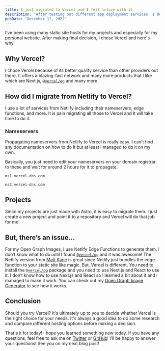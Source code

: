 ```yaml
---
title: I just migrated to Vercel and I fell inlove with it
description: "After testing out different app deployment services, I decided to choose Vercel and here's why."
pubDate: "December 12, 2022"
---
```



I’ve been using many static site hosts for my projects and especially for my personal website. After making final decision, I chose Vercel and here's why.

## Why Vercel?

I chose Vercel because of its better quality service than other providers out there. It offers a blazing-fast network and many more products that I like which are Next.js, [`@vercel/og`](https://github.com/vercel/satori) and many more.


## How did I migrate from Netlify to Vercel?

I use a lot of services from Netlify including their nameservers, edge functions, and more. It is pain migrating all those to Vercel and it will take time to do it.

### Nameservers

Propagating nameservers from Netlify to Vercel is really easy. I can’t find any documentation on how to do it but at least I managed to do it on my own.

Basically, you just need to edit your nameservers on your domain registrar to these and wait for around 2 hours for it to propagate.

`ns1.vercel-dns.com`

`ns2.vercel-dns.com`

## Projects

Since my projects are just made with Astro, it is easy to migrate them. I just create a new project and point it to a repository and Vercel will do that job for me!

<BlogImage src={vercel} alt="Vercel Dashboard with 6 Projects" />

## But, there’s an issue…

For my Open Graph Images, I use Netlify Edge Functions to generate them. I don’t know what to do until I found [`@vercel/og`](https://github.com/vercel/satori) and it was awesome! The Netlify version from [Matt Kane](https://twitter.com/ascorbic) is great since Netlify just bundles the edge function to your static site like magic. But, Vercel is different. You need to install the [`@vercel/og`](https://github.com/vercel/satori) package and you need to use Next.js and React to use it. I don’t know how to use Next.js and React so I learned a bit about it and I managed to make it work. You can check out my [Open Graph Image Generator](https://images.lanceross.xyz) to see how it works.


## Conclusion

Should you try Vercel? It's ultimately up to you to decide whether Vercel is the right choice for your needs. It's always a good idea to do some research and compare different hosting options before making a decision.

That's it for today! I hope you learned something new today. If you have any questions, feel free to ask me on [Twitter](https://twitter.com/lancerossdev) or [GitHub](https://github.com/lancerossdev)! I'll be happy to answer your questions! See you on my next blog post!

